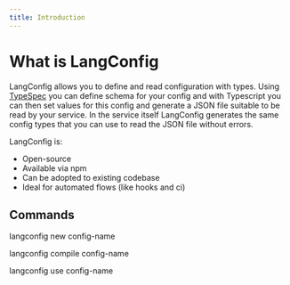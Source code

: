 ```yaml
---
title: Introduction
---
```


# What is LangConfig

LangConfig allows you to define and read configuration with types. Using
[TypeSpec](https://typespec.io) you can define schema for your config and with
Typescript you can then set values for this config and generate a JSON file
suitable to be read by your service. In the service itself LangConfig generates
the same config types that you can use to read the JSON file without errors.

LangConfig is:
 - Open-source
 - Available via npm
 - Can be adopted to existing codebase
 - Ideal for automated flows (like hooks and ci)

## Commands

langconfig new config-name

langconfig compile config-name

langconfig use config-name
